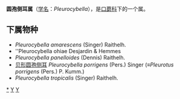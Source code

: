 {{Automatic Taxobox
| taxon = Pleurocybella
| authority = Singer (1947)
| image = Pleurocybella 050919low.jpg
| image_caption = Pleurocybella porrigens
| type species = Pleurocybella porrigens
| type species authority = (Pers.) Singer (1947)
}}

'''圆孢侧耳属'''（[[学名|学名]]：''Pleurocybella''），是[[口蘑科|口蘑科]]下的一个属。

==下属物种==
* ''Pleurocybella amarescens'' (Singer) Raithelh.
* ''Pleurocybella ohiae Desjardin & Hemmes
* ''Pleurocybella panelloides'' (Dennis) Raithelh.
* [[贝形圆孢侧耳|贝形圆孢侧耳]] ''Pleurocybella porrigens'' (Pers.) Singer (≡''Pleurotus porrigens'' (Pers.) P. Kumm.) 
* ''Pleurocybella tropicalis'' (Singer) Raithelh.

{{taxonbar}}
[[Category:_圆孢侧耳属|*]]
[[Category:_口蘑科|Y]]
[[Category:_1947年描述的分类群|Y]]